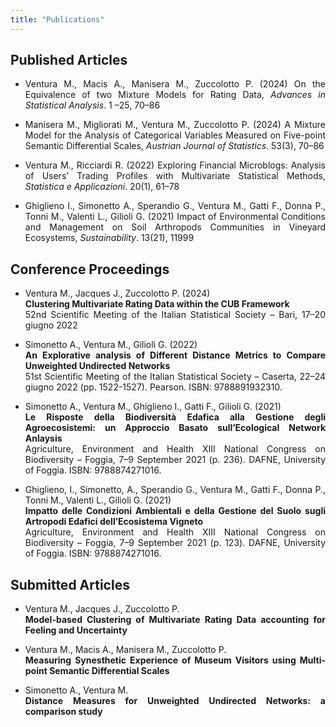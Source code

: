 ```yaml
---
title: "Publications"
---
```


<!-- <div style="text-align: center;"> -->
<!--   <img src="image1.jpg" alt="Descrizione dell'immagine" style="width: 15em; height: 15em; border-radius: 50%;"> -->
<!--   <h1 style="font-size: 2em;">**Publications**</h1> -->
<!-- </div> -->

<div style="text-align: justify;">

## Published Articles

- Ventura M., Macis A., Manisera M., Zuccolotto P. (2024) On the Equivalence of two Mixture Models for Rating Data, *Advances in Statistical Analysis*. 1 --25, 70--86

- Manisera M., Migliorati M., Ventura M., Zuccolotto P. (2024) A Mixture Model for the Analysis of Categorical Variables Measured on Five-point Semantic Differential Scales, *Austrian Journal of Statistics*. 53(3), 70--86

- Ventura M., Ricciardi R. (2022) Exploring Financial Microblogs: Analysis of Users’ Trading Profiles with Multivariate Statistical Methods, *Statistica e Applicazioni*. 20(1), 61--78

- Ghiglieno I., Simonetto A., Sperandio G., Ventura M., Gatti F., Donna P., Tonni M., Valenti L., Gilioli G. (2021) Impact of Environmental Conditions and Management on Soil Arthropods Communities in Vineyard Ecosystems, *Sustainability*. 13(21), 11999


## Conference Proceedings
- Ventura M., Jacques J., Zuccolotto P. (2024) <br>
**Clustering Multivariate Rating Data within the CUB Framework** <br>
52nd Scientific Meeting of the Italian Statistical Society -- Bari, 17--20 giugno 2022

- Simonetto A., Ventura M., Gilioli G. (2022) <br>
**An Explorative analysis of Different Distance Metrics to Compare Unweighted Undirected Networks** <br>
<!-- Short paper in A. Balzanella, M. Bini, C. Cavicchia, R. Verde (Eds.) <br> -->
51st Scientific Meeting of the Italian Statistical Society -- Caserta, 22--24 giugno 2022 (pp. 1522-1527). Pearson. ISBN: 9788891932310.

- Simonetto A., Ventura M., Ghiglieno I., Gatti F., Gilioli G. (2021)<br>
**Le Risposte della Biodiversità Edafica alla Gestione degli Agroecosistemi: un Approccio Basato sull'Ecological Network Anlaysis** <br>
<!-- Abstract in A. Elia & G. Conversa (Eds.),  -->
Agriculture, Environment and Health XIII National Congress on Biodiversity -- Foggia, 7--9 September 2021 (p. 236). DAFNE, University of Foggia. ISBN: 9788874271016.

- Ghiglieno, I., Simonetto, A., Sperandio G., Ventura M., Gatti F., Donna P., Tonni M., Valenti L., Gilioli G. (2021) <br>
**Impatto delle Condizioni Ambientali e della Gestione del Suolo sugli Artropodi Edafici dell'Ecosistema Vigneto** <br>
<!-- Abstract in A. Elia & G. Conversa (Eds.),  -->
Agriculture, Environment and Health XIII National Congress on Biodiversity -- Foggia, 7--9 September 2021 (p. 123). DAFNE, University of Foggia. ISBN: 9788874271016.


## Submitted Articles

- Ventura M., Jacques J., Zuccolotto P. <br>
**Model-based Clustering of Multivariate Rating Data accounting for Feeling and  Uncertainty**

- Ventura M., Macis A., Manisera M., Zuccolotto P. <br>
**Measuring Synesthetic Experience of Museum Visitors using Multi-point Semantic Differential Scales**

- Simonetto A., Ventura M. <br>
**Distance Measures for Unweighted Undirected Networks: a comparison study**

<div>